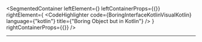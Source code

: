 
<SegmentedContainer
  leftElement={<BoringInterfaceKotlinDesc />}
  leftContainerProps={{}}
  rightElement={
    <CodeHighlighter
      code={BoringInterfaceKotlinVisualKotlin}
      language={"kotlin"}
      title={"Boring Object but in Kotlin"}
    />
  }
  rightContainerProps={{}}
/>

---
